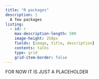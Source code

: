 ```yaml
---
title: "R packages"
description: |
  A few packages 
listing:
  - id: r
    max-description-length: 500
    image-height: 250px
    fields: [image, title, description]
    contents: talks
    type: grid
    grid-item-border: false
---
```


FOR NOW IT IS JUST A PLACEHOLDER
